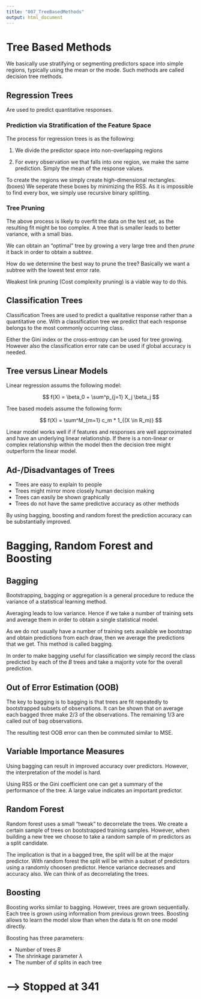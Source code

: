 ```yaml
---
title: "007_TreeBasedMethods"
output: html_document
---
```


# Tree Based Methods

We basically use stratifying or segmenting predictors space into simple regions, typically using the mean or the mode. Such methods are called decision tree methods. 

## Regression Trees

Are used to predict quantitative responses.

### Prediction via Stratification of the Feature Space

The process for regression trees is as the following:

1. We divide the predictor space into non-overlapping regions

2. For every observation we that falls into one region, we make the same prediction. Simply the mean of the response values.

To create the regions we simply create high-dimensional rectangles. (boxes) We seperate these boxes by minimizing the RSS. As it is impossible to find every box, we simply use recursive binary splitting. 

### Tree Pruning

The above process is likely to overfit the data on the test set, as the resulting fit might be too complex. A tree that is smaller leads to better variance, with a small bias. 

We can obtain an "optimal" tree by growing a very large tree and then *prune* it back in order to obtain a *subtree*. 

How do we determine the best way to prune the tree? Basically we want a subtree with the lowest test error rate. 

Weakest link pruning (Cost complexity pruning) is a viable way to do this. 

## Classification Trees

Classification Trees are used to predict a qualitative response rather than a quantitative one. With a classification tree we predict that each response belongs to the most commonly occurring class. 

Either the Gini index or the cross-entropy can be used for tree growing. However also the classification error rate can be used if global accuracy is needed. 

## Tree versus Linear Models

Linear regression assums the following model:

$$
f(X) = \beta_0 + \sum^p_{j=1} X_j \beta_j
$$

Tree based models assume the following form:

$$
f(X) = \sum^M_{m=1} c_m * 1_{(X \in R_m)}
$$

Linear model works well if if features and responses are well approximated and have an underlying linear relationship. If there is a non-linear or complex relationship within the model then the decision tree might outperform the linear model. 

## Ad-/Disadvantages of Trees

* Trees are easy to explain to people
* Trees might mirror more closely human decision making
* Trees can easily be shown graphically
* Trees do not have the same predictive accuracy as other methods

By using bagging, boosting and random forest the prediction accuracy can be substantially improved.

# Bagging, Random Forest and Boosting

## Bagging

Bootstrapping, bagging or aggregation is a general procedure to reduce the variance of a statistical learning method. 

Averaging leads to low variance. Hence if we take a number of training sets and average them in order to obtain a single statistical model.

As we do not usually have a number of training sets available we bootstrap and obtain predictions from each draw, then we average the predictions that we get. This method is called bagging. 

In order to make bagging useful for classification we simply record the class predicted by each of the $B$ trees and take a majority vote for the overall prediction. 

## Out of Error Estimation (OOB)

The key to bagging is to bagging is that trees are fit repeatedly to bootstrapped subsets of observations. It can be shown that on average each bagged three make 2/3 of the observations. The remaining 1/3 are called out of bag observations. 

The resulting test OOB error can then be commuted similar to MSE. 

## Variable Importance Measures

Using bagging can result in improved accuracy over predictors. However, the interpretation of the model is hard. 

Using RSS or the Gini coefficient one can get a summary of the performance of the tree. A large value indicates an important predictor.

## Random Forest

Random forest uses a small "tweak" to decorrelate the trees. We create a certain sample of trees on bootstrapped training samples. However, when building a new tree we choose to take a random sample of m predictors as a split candidate. 

The implication is that in a bagged tree, the split will be at the major predictor. With random forest the split will be within a subset of predictors using a randomly choosen predictor. Hence variance decreases and accuracy also. We can think of as decorrelating the trees. 

## Boosting

Boosting works similar to bagging. However, trees are grown sequentially. Each tree is grown using information from previous grown trees. Boosting allows to learn the model slow than when the data is fit on one model directly. 

Boosting has three parameters:

* Number of trees $B$
* The shrinkage parameter $\lambda$
* The number of $d$ splits in each tree



# --> Stopped at 341